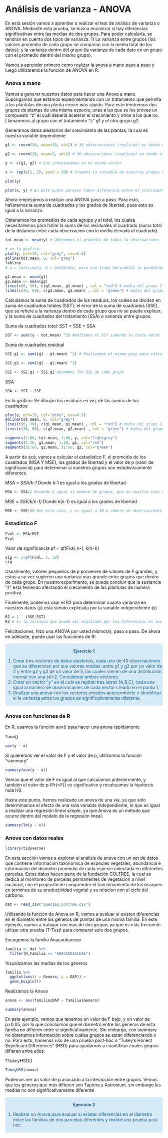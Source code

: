 # Análisis de varianza - ANOVA

En esta sesión vamos a aprender a realizar el test de análisis de varianza o ANOVA. Mediante esta prueba, se busca encontrar si hay diferencias significativas entre las medias de dos grupos. Para poder calcularla, se tendrán en cuenta dos tipos de varianza: 1) La varianza entre grupos (los valores promedio de cada grupo se comparan con la media total de los datos); y la varianza dentro del grupo (la varianza de cada dato en un grupo con el promedio dentro del mismo grupo).

Vamos a aprender primero como realizar la anova a mano paso a paso y luego utilizaremos la función de ANOVA en R.

### Anova a mano

Vamos a generar nuestros datos para hacer una Anova a mano. Supongamos que estamos experimentando con un tratamiento que permita a las plantulas de una planta crecer más rápido. Para esto tendremos dos grupos de plantas de una misma especie, unas a las que se les provea un compuesto "z" el cuál debería acelerar el crecimiento y otros a los que no. Llamaremos al grupo con el tratamiento "z" g1 y el otro grupo g2.

Generamos datos aleatorios del crecimiento de las plantas, la cual es nuestra variable dependiente

```r
g1 <- rnorm(30, mean=10, sd=2) # 30 observaciones (replicas) en donde el crecimiento en promedio es 10, el doble de lo normal

g2 <- rnorm(30, mean=5, sd=2) # 30 observaciones (replicas) en donde el crecimiento en promedio es 5, en ambos grupos la variación en el crecimiento de cada grupo es el mismo, con sd=2

y <- c(g1, g2) # Los concatenamos en un mismo vector

x <- rep(c(1, 2), each = 30) # Creamos la variable de nuestros grupos o variable independiente, el 1 corresponde a las plantulas de g1 y el 2 a los de g2

plot(y)

plot(x, y) # En este punto parecen haber diferencia entre el crecimiento del grupo 1 y 2
```

Ahora empezamos a realizar una ANOVA paso a paso. Para esto, hallaremos la suma de cuadrados y los grados de libertad, pues esto es igual a la varianza

Obtenemos los promedios de cada agrupo y el total, los cuales necesitaremos para hallar la suma de los residuales al cuadrado (suma total de la distancia entre cada observación con la media elevada al cuadrado)

```r
tot.mean <- mean(y) # Obtenemos el promedio de todas la observaciones

# en la grafica: 
plot(y, pch=19, col="grey", cex=0.5) 
abline(tot.mean, 0, col="grey") 
?abline
# a = intercepto, b = pendiente, para una línea horizontal la pendiente (slope) = 0

g1.mean <- mean(g1)
g2.mean <- mean(g2) 
lines(c(0, 30), c(g1.mean, g1.mean) , col = "red") # media del grupo 1
lines(c(30, 60), c(g2.mean, g2.mean) , col = "green") # media del grupo 2
```

Calculamos la suma de cuadrados de los residuos, los cuales se dividen en suma de cuadrados totales (SST); el error de la suma de cuadrados (SSE), que se refiere a la varianza dentro de cada grupo que no se puede explicar; y la suma de cuadrados del tratamiento (SSA) o varianza entre grupos.

Suma de cuadrados total: SST = SSE + SSA

```r
SST <- sum((y - tot.mean) ^2) #Hallamos el SST sumando la resta entre la media de todos los datos con cada observación elevada al cuadrado
```

Suma de cuadrados residual

```r
SSE.g1 <- sum((g1 - g1.mean) ^2) # Realizamos el mismo paso para calcular el SST pero con el subconjunto de datos de cada grupo

SSE.g2 <- sum((g2 - g2.mean) ^2)

SSE <- SSE.g1 + SSE.g2 #Sumamos los SSE de cada grupo
```

SSA

```r
SSA <- SST - SSE 
```

*En la gráfica:*
Se dibujan los residuos en vez de las sumas de los cuadrados:

```r
plot(y, pch=19, col="grey", cex=0.5) 
abline(tot.mean, 0, col="grey")
lines(c(0, 30), c(g1.mean, g1.mean) , col = "red") # media del grupo 1
lines(c(30, 60), c(g2.mean, g2.mean) , col = "green") # media del grupo 2

segments(1:60, tot.mean, 1:60, y, col="lightgrey")
segments(1:30, g1.mean, 1:30, g1, col="red")
segments(31:60, g2.mean, 31:60, g2, col="green")
```

A partir de acá, vamos a calcular el estadístico F, el promedio de los cuadrados (MSA Y MSE), los grados de libertad y el valor de p (valor de significancia) para determinar si nuestros grupos son estadísticamente diferentes

MSA = *SSA/k-1*
Donde k-1 es igual a los grados de libertad

```r
MSA <- SSA/1 #siendo k igual al número de grupos, que en nuestro caso es 2
```

MSE = *SSE/k(n-1)* 
Donde k(n-1) es igual a los grados de libertad
```r
MSE <- SSE/58 #en este caso, n es igual a 30 o número de observaciones por grupo
```

### Estadístico F

```r
Fval <- MSA/MSE 
Fval 
```

Valor de significancia pf = qf(Fval, k-1, k(n-1))

```r
sig <- 1-pf(Fval, 1, 58)
sig
```

Usualmente, valores pequeños de p provienen de valores de F grandes, y estos a su vez sugieren una varianza mas grande entre grupos que dentro de cada grupo. En nuestro experimento, se puede concluir que la sustancia "z" está teniendo afectando el crecimiento de las plántulas de manera positiva.

Finalmente, podemos usar el R2 para determinar cuanta varianza en nuestros datos (y) está siendo explicada por la variable independiente (x)

```r
R2 = 1 - (SSE/SST)
R2 # es la varianza que puede ser explicada por las diferencias en las medias
```

Felicitaciones, hizo una ANOVA por usted mismo(a), paso a paso. De ahora en adelante, puede usar las funciones de R!

<div class="warning" style='padding:0.1em; background-color:#D6EAF8; color:#21618C'>
<span>
<p style='margin-top:1em; text-align:center'>
<b>Ejercicio 1</b></p>
<p style='margin-left:1em;'>
1. Crear tres vectores de datos aleatorios, cada uno de 40 observaciones que se diferencien por sus valores medias: entre g1 y g2 por un valor de 2 y entre g2 y g3 de un valor de 5, las cuales vienen de una distribución normal con una sd=2. Concatenar ambos vectores.
2. Crear un vector "y" en el cuál se repitan tres letras (A,B,C), cada una igual al número de observaciones de cada vector creado en el punto 1.
3. Realizar una anova con los vectores creados anteriormente e identificar si la varianza entre los grupos es significativamente diferente.
</p>
</div>

### Anova con funciones de R  

En R, usamos la función aov() para hacer una anova rápidamente

?aov()

```r
aov(y ~ x)
```

Si quieremos ver el valor de F y el valor de p, utilizamos la función "summary"
```r
summary(aov(y ~ x)) 
```
Vemos que el valor de F es igual al que calculamos anteriormente, y también el valor de p (Pr(>F)) es significativo y recahzamos la hipótesis nula H0. 

Hasta este punto, hemos realizado un anova de una vía, ya que solo determinamos el efecto de una sola variable independiente, lo que es igual a realizar una regresión lineal simple, ya que Anova es un método que ocurre dentro del modelo de la regresión lineal.
```r
summary(lm(y ~ x))
```

### Anova con datos reales

```r
library(tidyverse)
```

En esta sección vamos a explorar el análisis de anova con un set de datos que contiene información taxonómica de especies vegetales, abundancia e información del diametro promedio de cada especie colectada en diferentes parcelas. Estos datos hacen parte de la fundación COLTREE, la cual se dedica al monitoreo de parcelas permanentes de vegetacion a nivel nacional, con el proposito de comprender el funcionamiento de los bosques en terminos de su productividad vegetal y su relacion con el ciclo del carbono.

```r
dat <- read_csv("Species_Coltree.csv")
```

Utilizando la función de Anova en R, vamos a evaluar si existen diferencias en el diametro entre los géneros de plantas de una misma familia. En este ejemplo, vamos a trabajar con mas de dos grupos ya que es más frecuente utilizar otra prueba (T-Test) para comparar solo dos grupos.

Escogemos la familia Anacardiaceae

```r
familia <- dat %>% 
  filter(N_Familia == "ANACARDIACEAE")
```

Visualizamos las medias de los géneros

```r
familia %>% 
  ggplot(aes(x = Genero, y = DAP)) +
  geom_boxplot()
```

Realizamos la Anova

```r
anova <- aov(familia$DAP ~ familia$Genero)

summary(anova)
```

En este ejemplo, vemos que tenemos un valor de F bajo, y un valor de p>0.05, por lo que concluimos que el diametro entre los géneros de esta familia no difieren entré si significativamente. Sin embargo, con summary no obtenemos información sobre cuáles grupos se están diferenciando o no. Para esto, hacemos uso de una prueba post-hoc o "Tukey's Honest Significant Differences" (HSD) para ayudarnos a cuantificar cuales grupos difieren entre ellos.

?TukeyHSD()

```r
TukeyHSD(anova)
```

Podemos ver un valor de p asociado a la interacción entre grupos. Vemos que los géneros que más difieren son Tapirira y Astronium, sin embargo las medias no son significativamente diferente

<div class="warning" style='padding:0.1em; background-color:#D6EAF8; color:#21618C'>
<span>
<p style='margin-top:1em; text-align:center'>
<b>Ejercicio 2</b></p>
<p style='margin-left:1em;'>
1. Realizar un Anova para evaluar si existen diferencias en el diametro entre las familias de dos parcelas diferentes y realice una prueba post hoc
</p>
</div>
